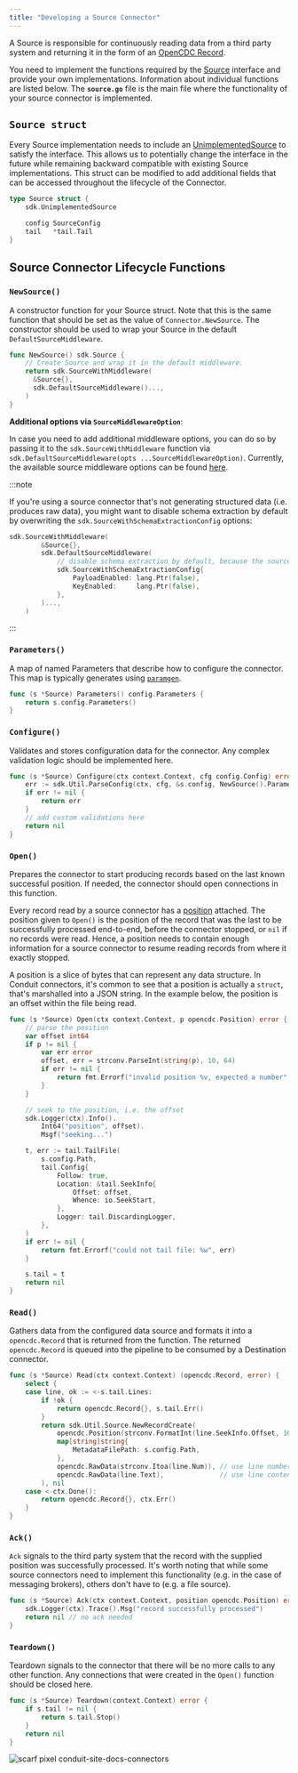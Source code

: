 ```yaml
---
title: "Developing a Source Connector"
---
```


A Source is responsible for continuously reading data from a third party system
and returning it in the form of
an [OpenCDC Record](https://pkg.go.dev/github.com/conduitio/conduit-commons/opencdc#Record).

You need to implement the functions required by
the [Source](https://pkg.go.dev/github.com/conduitio/conduit-connector-sdk#Source)
interface and provide your own implementations. Information about individual
functions are listed below. The **`source.go`** file is the main file where the
functionality of your source connector is implemented.

## `Source struct`

Every Source implementation needs to include
an [UnimplementedSource](https://pkg.go.dev/github.com/conduitio/conduit-connector-sdk#UnimplementedSource)
to satisfy the interface. This allows us to potentially change the interface in
the future while remaining backward compatible with existing Source
implementations. This struct can be modified to add additional fields that can
be accessed throughout the lifecycle of the Connector.

```go
type Source struct {
    sdk.UnimplementedSource

    config SourceConfig
    tail   *tail.Tail
}
```

## Source Connector Lifecycle Functions

### `NewSource()`

A constructor function for your Source struct. Note that this is the same
function that should be set as the value of `Connector.NewSource`. The
constructor should be used to wrap your Source in the default
`DefaultSourceMiddleware`.

```go
func NewSource() sdk.Source {
    // Create Source and wrap it in the default middleware.
    return sdk.SourceWithMiddleware(
      &Source{}, 
      sdk.DefaultSourceMiddleware()...,
    )
}
```

**Additional options via `SourceMiddlewareOption`**:

In case you need to add additional middleware options, you can do so by passing
it to the `sdk.SourceWithMiddleware` function via
`sdk.DefaultSourceMiddleware(opts ...SourceMiddlewareOption)`. Currently, the
available source middleware options can be
found [here](https://github.com/ConduitIO/conduit-connector-sdk/blob/1cbe778fabc8f903e075872560e6a91049d2e978/source_middleware.go#L42-L46).

:::note

If you're using a source connector that's not generating structured data (i.e.
produces raw data), you might want to disable schema extraction by default by
overwriting the `sdk.SourceWithSchemaExtractionConfig` options:

```go
sdk.SourceWithMiddleware(
        &Source{},
        sdk.DefaultSourceMiddleware(
            // disable schema extraction by default, because the source produces raw data
            sdk.SourceWithSchemaExtractionConfig{
                PayloadEnabled: lang.Ptr(false),
                KeyEnabled:     lang.Ptr(false),
            },
        )...,
    )
```
:::

### `Parameters()`

A map of named Parameters that describe how to configure the connector. This map
is typically generates using [
`paramgen`](https://github.com/ConduitIO/conduit-commons/tree/main/paramgen).

```go
func (s *Source) Parameters() config.Parameters {
    return s.config.Parameters()
}
```

### `Configure()` 

Validates and stores configuration data for the connector. Any complex
validation logic should be implemented here.

```go
func (s *Source) Configure(ctx context.Context, cfg config.Config) error {
    err := sdk.Util.ParseConfig(ctx, cfg, &s.config, NewSource().Parameters())
    if err != nil {
        return err
    }
    // add custom validations here
    return nil
}
```

### `Open()`

Prepares the connector to start producing records based on the last known
successful position. If needed, the connector should open connections in this
function.

Every record read by a source connector has
a [position](https://conduit.io/docs/using/opencdc-record#fields) attached.
The position given to `Open()` is the position of the record that was the last
to be successfully processed end-to-end, before the connector stopped, or `nil`
if no records were read. Hence, a position needs to contain enough information
for a source connector to resume reading records from where it exactly stopped.

A position is a slice of bytes that can represent any data structure. In Conduit
connectors, it's common to see that a position is actually a `struct`, that's
marshalled into a JSON string. In the example below, the position is an offset
within the file being read.

```go
func (s *Source) Open(ctx context.Context, p opencdc.Position) error {
    // parse the position
    var offset int64
    if p != nil {
        var err error
        offset, err = strconv.ParseInt(string(p), 10, 64)
        if err != nil {
            return fmt.Errorf("invalid position %v, expected a number", p)
        }
    }

    // seek to the position, i.e. the offset
    sdk.Logger(ctx).Info().
        Int64("position", offset).
        Msgf("seeking...")

    t, err := tail.TailFile(
        s.config.Path,
        tail.Config{
            Follow: true,
            Location: &tail.SeekInfo{
                Offset: offset,
                Whence: io.SeekStart,
            },
            Logger: tail.DiscardingLogger,
        },
    )
    if err != nil {
        return fmt.Errorf("could not tail file: %w", err)
    }

    s.tail = t
    return nil
}
```

### `Read()`

Gathers data from the configured data source and formats it into a
`opencdc.Record` that is returned from the function. The returned
`opencdc.Record` is queued into the pipeline to be consumed by a Destination
connector.

```go
func (s *Source) Read(ctx context.Context) (opencdc.Record, error) {
    select {
    case line, ok := <-s.tail.Lines:
        if !ok {
            return opencdc.Record{}, s.tail.Err()
        }
        return sdk.Util.Source.NewRecordCreate(
            opencdc.Position(strconv.FormatInt(line.SeekInfo.Offset, 10)),
            map[string]string{
                MetadataFilePath: s.config.Path,
            },
            opencdc.RawData(strconv.Itoa(line.Num)), // use line number as key
            opencdc.RawData(line.Text),              // use line content as payload
        ), nil
    case <-ctx.Done():
        return opencdc.Record{}, ctx.Err()
    }
}
```

### `Ack()`

`Ack` signals to the third party system that the record with the supplied
position was successfully processed. It's worth noting that while some source
connectors need to implement this functionality (e.g. in the case of messaging
brokers), others don't have to (e.g. a file source).

```go
func (s *Source) Ack(ctx context.Context, position opencdc.Position) error {
    sdk.Logger(ctx).Trace().Msg("record successfully processed")
    return nil // no ack needed
}
```

### `Teardown()`

Teardown signals to the connector that there will be no more calls to any other
function. Any connections that were created in the `Open()` function should be
closed here.

```go
func (s *Source) Teardown(context.Context) error {
    if s.tail != nil {
        return s.tail.Stop()
    }
    return nil
}
```

![scarf pixel conduit-site-docs-connectors](https://static.scarf.sh/a.png?x-pxid=2fa824d7-fd94-4cf9-a5c8-ea63c9860213)
